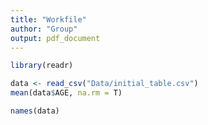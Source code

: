 ```yaml
---
title: "Workfile"
author: "Group"
output: pdf_document
---
```


```r
library(readr)
```


```r
data <- read_csv("Data/initial_table.csv")
mean(data$AGE, na.rm = T)

```



```r
names(data)
```

